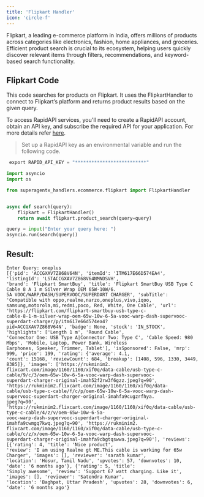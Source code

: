 ```yaml
---
title: 'Flipkart Handler'
icon: 'circle-f'
---
```


Flipkart, a leading e-commerce platform in India, offers millions of products across categories
like electronics, fashion, home appliances, and groceries. Efficient product search is crucial
to its ecosystem, helping users quickly discover relevant items through filters, recommendations,
and keyword-based search functionality.

## Flipkart Code
This code searches for products on Flipkart. It uses the FlipkartHandler to connect to Flipkart’s platform and returns
product results based on the given query.

To access RapidAPI services, you'll need to create a RapidAPI account, obtain an API key, and subscribe the required
API for your application. For more details refer <a href='https://rapidapi.com/hub' target='_blank'>here</a>.
>Set up a RapidAPI key as an environmental variable and run the following code.
```python
 export RAPID_API_KEY = "**************************"
```
```python flipkart_handler.py
import asyncio
import os

from superagentx_handlers.ecommerce.flipkart import FlipkartHandler


async def search(query):
    flipkart = FlipkartHandler()
    return await flipkart.product_search(query=query)

query = input("Enter your query here: ")
asyncio.run(search(query))
```
## Result:

```inline flipkart
Enter Query: oneplus
[{'pid': 'ACCGXAV7Z868V64N', 'itemId': 'ITM617E66D574EA4', 'listingId': 'LSTACCGXAV7Z868V64NMNDSVH',
'brand': 'Flipkart SmartBuy', 'title': 'Flipkart SmartBuy USB Type C Cable 8 A 1 m Silver Wrap OEM 65W-10W/6.
5A VOOC/WARP/DASH/SUPERVOOC/SUPERDART CHARGER', 'subTitle': 'Compatible with oppo,realme,narzo,oneplus,vivo,iqoo,
samsung,motorola,mi,redmi,poco, Red, White, One Cable', 'url': 'https://flipkart.com/flipkart-smartbuy-usb-type-c-
cable-8-1-m-silver-wrap-oem-65w-10w-6-5a-vooc-warp-dash-supervooc-superdart-charger/p/itm617e66d574ea4?
pid=ACCGXAV7Z868V64N', 'badge': None, 'stock': 'IN_STOCK', 'highlights': ['Length 1 m', 'Round Cable',
'Connector One: USB Type A|Connector Two: Type C', 'Cable Speed: 980 Mbps', 'Mobile, Laptop, Power Bank, Wireless
Earphones, Speaker, Trimmer, Tablet'], 'isSponsored': False, 'mrp': 999, 'price': 199, 'rating': {'average': 4.1,
'count': 15168, 'reviewCount': 684, 'breakup': [1408, 596, 1330, 3449, 8385]}, 'images': ['https://rukminim2.
flixcart.com/image/1160/1160/xif0q/data-cable/usb-type-c-cable/9/c/3/oem-65w-10w-6-5a-vooc-warp-dash-supervooc-
superdart-charger-original-imah52f2rw3f6gzz.jpeg?q=90', 'https://rukminim2.flixcart.com/image/1160/1160/xif0q/data-
cable/usb-type-c-cable/f/c/p/oem-65w-10w-6-5a-vooc-warp-dash-supervooc-superdart-charger-original-imahfa9cugzrfhya.
jpeg?q=90', 'https://rukminim2.flixcart.com/image/1160/1160/xif0q/data-cable/usb-type-c-cable/4/z/v/oem-65w-10w-6-5a-
vooc-warp-dash-supervooc-superdart-charger-original-imahfa9cwmgq7kwq.jpeg?q=90', 'https://rukminim2.
flixcart.com/image/1160/1160/xif0q/data-cable/usb-type-c-cable/c/z/x/oem-65w-10w-6-5a-vooc-warp-dash-supervooc-
superdart-charger-original-imahfa9cbgtqswwa.jpeg?q=90'], 'reviews': [{'rating': 4, 'title': 'Nice product',
'review': 'I am using Realme gt ME.This cable is working for 65w Charger', 'images': [], 'reviewer': 'sarath kumar',
'location': 'Hosur, Tamil Nadu', 'upvotes': 57, 'downvotes': 10, 'date': '6 months ago'}, {'rating': 5, 'title':
'Simply awesome', 'review': 'Support 67 watt charging. Like it', 'images': [], 'reviewer': 'Satendra Kumar',
'location': 'Baghpat, Uttar Pradesh', 'upvotes': 28, 'downvotes': 6, 'date': '6 months ago'}
```
